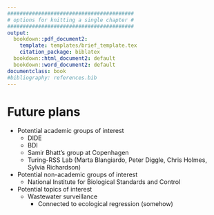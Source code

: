 ```yaml
---
#########################################
# options for knitting a single chapter #
#########################################
output:
  bookdown::pdf_document2:
    template: templates/brief_template.tex
    citation_package: biblatex
  bookdown::html_document2: default
  bookdown::word_document2: default
documentclass: book
#bibliography: references.bib
---
```


# Future plans {-}
\adjustmtc
\markboth{Future plans}{}
<!-- For PDF output, include these two LaTeX commands after unnumbered chapter headings, otherwise the mini table of contents and the running header will show the previous chapter -->

* Potential academic groups of interest
  * DIDE
  * BDI
  * Samir Bhatt's group at Copenhagen
  * Turing-RSS Lab (Marta Blangiardo, Peter Diggle, Chris Holmes, Sylvia Richardson)
* Potential non-academic groups of interest
  * National Institute for Biological Standards and Control
* Potential topics of interest
  * Wastewater surveillance
    * Connected to ecological regression (somehow)
